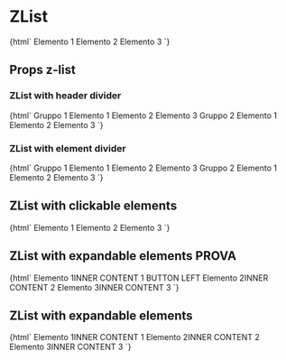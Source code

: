 
<Meta title="List/ZList" component="z-list" />

# ZList

<Preview>
  <Story name="ZList-simple">
    {html`<z-list>
      <z-list-group>
        <z-list-element>Elemento 1</z-list-element>
        <z-list-element>Elemento 2</z-list-element>
        <z-list-element>Elemento 3</z-list-element>
      </z-list-group>
    </z-list>`}
  </Story>
</Preview>

## Props z-list

<Props of="z-list" />

### ZList with header divider

<Preview>
  <Story name="ZList-with-header-divider">
    {html`<z-list>
      <z-list-group divider-type="header">
        <z-body slot="header-title">Gruppo 1</z-body>
        <z-list-element>Elemento 1</z-list-element>
        <z-list-element>Elemento 2</z-list-element>
        <z-list-element>Elemento 3</z-list-element>
      </z-list-group>
      <z-list-group divider-type="header">
        <z-body slot="header-title">Gruppo 2</z-body>
        <z-list-element>Elemento 1</z-list-element>
        <z-list-element>Elemento 2</z-list-element>
        <z-list-element>Elemento 3</z-list-element>
      </z-list-group>
    </z-list>`}
  </Story>
</Preview>

### ZList with element divider

<Preview>
  <Story name="ZList-with-element-divider">
    {html`<z-list>
      <z-list-group divider-type="element">
        <z-body slot="header-title">Gruppo 1</z-body>
        <z-list-element>Elemento 1</z-list-element>
        <z-list-element>Elemento 2</z-list-element>
        <z-list-element>Elemento 3</z-list-element>
      </z-list-group>
      <z-list-group divider-type="element">
        <z-body slot="header-title">Gruppo 2</z-body>
        <z-list-element>Elemento 1</z-list-element>
        <z-list-element>Elemento 2</z-list-element>
        <z-list-element>Elemento 3</z-list-element>
      </z-list-group>
    </z-list>`}
  </Story>
</Preview>

## ZList with clickable elements

<Preview>
  <Story name="ZList-with-clickable-content">
    {html`<z-list>
      <z-list-group>
        <z-list-element clickable="true">Elemento 1</z-list-element>
        <z-list-element clickable="true">Elemento 2</z-list-element>
        <z-list-element clickable="true">Elemento 3</z-list-element>
      </z-list-group>
    </z-list>`}
  </Story>
</Preview>

## ZList with expandable elements PROVA

<Preview>
  <Story name="ZList-with-expandable-content">
    {html`<z-list size="large">
      <z-list-group divider-type="element">
        <z-list-element expandable="true" align-button="left"
          ><span>Elemento 1</span
          ><span slot="inner-content"
            >INNER CONTENT 1 BUTTON LEFT</span
          ></z-list-element
        >
        <z-list-element expandable="true" align-button="right"
          ><span>Elemento 2</span
          ><span slot="inner-content">INNER CONTENT 2</span></z-list-element
        >
        <z-list-element expandable="true" align-button="right"
          ><span>Elemento 3</span
          ><span slot="inner-content">INNER CONTENT 3</span></z-list-element
        >
      </z-list-group>
    </z-list>`}
  </Story>
</Preview>

## ZList with expandable elements

<Preview>
  <Story name="ZList-with-expandable-content-menu-style">
    {html`<z-list size="large">
      <z-list-group divider-type="element">
        <z-list-element
          expandable="true"
          expandable-style="menu"
          align-button="right"
          ><span>Elemento 1</span
          ><span slot="inner-content">INNER CONTENT 1</span></z-list-element
        >
        <z-list-element
          expandable="true"
          expandable-style="menu"
          align-button="right"
          ><span>Elemento 2</span
          ><span slot="inner-content">INNER CONTENT 2</span></z-list-element
        >
        <z-list-element
          expandable="true"
          expandable-style="menu"
          align-button="right"
          ><span>Elemento 3</span
          ><span slot="inner-content">INNER CONTENT 3</span></z-list-element
        >
      </z-list-group>
    </z-list>`}
  </Story>
</Preview>
